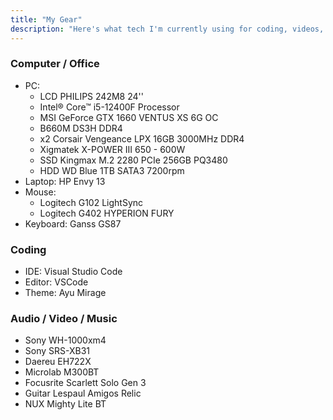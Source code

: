 ---
title: "My Gear"
description: "Here's what tech I'm currently using for coding, videos, and music."
---

### Computer / Office
- PC:
  - LCD PHILIPS 242M8 24''
  - Intel® Core™ i5-12400F Processor
  - MSI GeForce GTX 1660 VENTUS XS 6G OC 
  - B660M DS3H DDR4
  - x2 Corsair Vengeance LPX 16GB 3000MHz DDR4
  - Xigmatek X-POWER III 650 - 600W
  - SSD Kingmax M.2 2280 PCIe 256GB PQ3480 
  - HDD WD Blue 1TB SATA3 7200rpm
- Laptop: HP Envy 13
- Mouse: 
  - Logitech G102 LightSync
  - Logitech G402 HYPERION FURY
- Keyboard: Ganss GS87

### Coding

- IDE: Visual Studio Code
- Editor: VSCode
- Theme: Ayu Mirage

### Audio / Video / Music

- Sony WH-1000xm4
- Sony SRS-XB31
- Daereu EH722X
- Microlab M300BT
- Focusrite Scarlett Solo Gen 3
- Guitar Lespaul Amigos Relic
- NUX Mighty Lite BT
